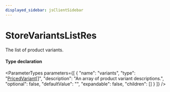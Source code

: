 ```yaml
---
displayed_sidebar: jsClientSidebar
---
```



# StoreVariantsListRes

The list of product variants.

#### Type declaration

<ParameterTypes parameters={[
  {
    "name": "variants",
    "type": "[PricedVariant](internal.PricedVariant.mdx)[]",
    "description": "An array of product variant descriptions.",
    "optional": false,
    "defaultValue": "",
    "expandable": false,
    "children": []
  }
]} />
